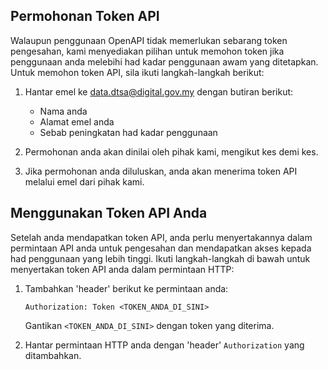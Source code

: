 ## Permohonan Token API

Walaupun penggunaan OpenAPI tidak memerlukan sebarang token pengesahan, kami menyediakan pilihan untuk memohon token jika penggunaan anda melebihi had kadar penggunaan awam yang ditetapkan. Untuk memohon token API, sila ikuti langkah-langkah berikut:

1. Hantar emel ke [data.dtsa@digital.gov.my](mailto:data.dtsa@digital.gov.my) dengan butiran berikut:

   - Nama anda
   - Alamat emel anda
   - Sebab peningkatan had kadar penggunaan

2. Permohonan anda akan dinilai oleh pihak kami, mengikut kes demi kes.

3. Jika permohonan anda diluluskan, anda akan menerima token API melalui emel dari pihak kami.

## Menggunakan Token API Anda

Setelah anda mendapatkan token API, anda perlu menyertakannya dalam permintaan API anda untuk pengesahan dan mendapatkan akses kepada had penggunaan yang lebih tinggi. Ikuti langkah-langkah di bawah untuk menyertakan token API anda dalam permintaan HTTP:

1. Tambahkan 'header' berikut ke permintaan anda:

   ```
   Authorization: Token <TOKEN_ANDA_DI_SINI>
   ```

   Gantikan `<TOKEN_ANDA_DI_SINI>` dengan token yang diterima.

2. Hantar permintaan HTTP anda dengan 'header' `Authorization` yang ditambahkan.
